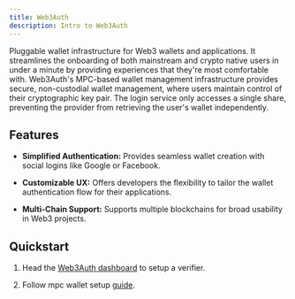 ```yaml
---
title: Web3Auth
description: Intro to Web3Auth
---
```



Pluggable wallet infrastructure for Web3 wallets and applications. It streamlines the onboarding of both mainstream and crypto native users in under a minute by providing experiences that they're most comfortable with.
    Web3Auth's MPC-based wallet management infrastructure provides secure, non-custodial wallet management, where users maintain control of their cryptographic key pair. The login service only accesses a single share, preventing the provider from retrieving the user's wallet independently.

<CardGrid>
  <LinkCard title="Website" href="https://web3auth.io/" />
  <LinkCard title="Documentation" href="https://web3auth.io/docs/connect-blockchain/skale" />
  <LinkCard title="Recipe" description="Not ready yet but is coming very soon!"/>
</CardGrid>


## Features

- **Simplified Authentication:** Provides seamless wallet creation with social logins like Google or Facebook.  

- **Customizable UX:** Offers developers the flexibility to tailor the wallet authentication flow for their applications.  

- **Multi-Chain Support:** Supports multiple blockchains for broad usability in Web3 projects.  

## Quickstart

<Steps>

1. Head the [Web3Auth dashboard](https://dashboard.web3auth.io/login) to setup a verifier.

2. Follow mpc wallet setup [guide](https://web3auth.io/docs/guides/mpc-core-kit).

</Steps>
